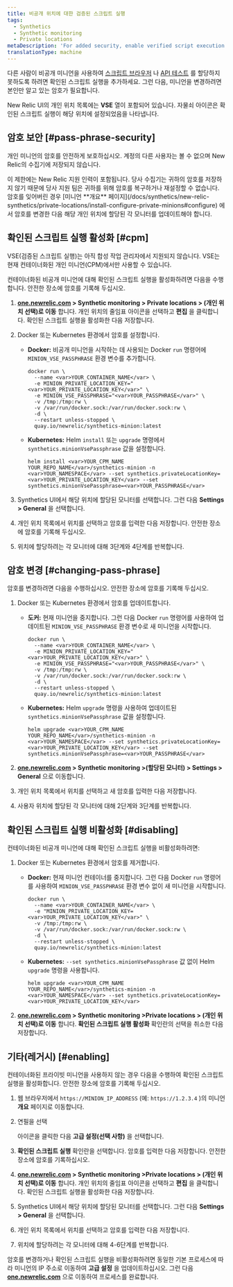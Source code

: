 ```yaml
---
title: 비공개 위치에 대한 검증된 스크립트 실행
tags:
  - Synthetics
  - Synthetic monitoring
  - Private locations
metaDescription: 'For added security, enable verified script execution to require a passphrase before assigning jobs to your minion in New Relic.'
translationType: machine
---
```


다른 사람이 비공개 미니언을 사용하여 [스크립트 브라우저](/docs/synthetics/new-relic-synthetics/scripting-monitors/write-scripted-browsers) 나 [API 테스트](/docs/synthetics/new-relic-synthetics/scripting-monitors/write-api-tests) 를 할당하지 못하도록 하려면 확인된 스크립트 실행을 추가하세요. 그런 다음, 미니언을 변경하려면 본인만 알고 있는 암호가 필요합니다.

New Relic UI의 개인 위치 목록에는 **VSE** 열이 포함되어 있습니다. 자물쇠 <Icon name="fe-lock"/>아이콘은 확인된 스크립트 실행이 해당 위치에 설정되었음을 나타냅니다.

## 암호 보안 [#pass-phrase-security]

개인 미니언의 암호를 안전하게 보호하십시오. 계정의 다른 사용자는 볼 수 없으며 New Relic의 수집기에 저장되지 않습니다.

<Callout variant="important">
  이 제한에는 New Relic 지원 인력이 포함됩니다. 당사 수집기는 귀하의 암호를 저장하지 않기 때문에 당사 지원 팀은 귀하를 위해 암호를 복구하거나 재설정할 수 없습니다. 암호를 잊어버린 경우 [미니언 **개요** 페이지](/docs/synthetics/new-relic-synthetics/private-locations/install-configure-private-minions#configure) 에서 암호를 변경한 다음 해당 개인 위치에 할당된 각 모니터를 업데이트해야 합니다.
</Callout>

## 확인된 스크립트 실행 활성화 [#cpm]

<Callout variant="important">
  VSE(검증된 스크립트 실행)는 아직 합성 작업 관리자에서 지원되지 않습니다. VSE는 현재 컨테이너화된 개인 미니언(CPM)에서만 사용할 수 있습니다.
</Callout>

컨테이너화된 비공개 미니언에 대해 확인된 스크립트 실행을 활성화하려면 다음을 수행합니다. 안전한 장소에 암호를 기록해 두십시오.

1. **[one.newrelic.com](https://one.newrelic.com/all-capabilities) > Synthetic monitoring > Private locations > (개인 위치 선택)로 이동** 합니다. 개인 위치의 줄임표 아이콘을 선택하고 **편집** 을 클릭합니다. 확인된 스크립트 실행을 활성화한 다음 저장합니다.

2. Docker 또는 Kubernetes 환경에서 암호를 설정합니다.

   * **Docker:** 비공개 미니언을 시작하는 데 사용되는 Docker `run` 명령어에 `MINION_VSE_PASSPHRASE` 환경 변수를 추가합니다.

     ```
     docker run \
       --name <var>YOUR_CONTAINER_NAME</var> \
       -e MINION_PRIVATE_LOCATION_KEY="<var>YOUR_PRIVATE_LOCATION_KEY</var>" \
       -e MINION_VSE_PASSPHRASE="<var>YOUR_PASSPHRASE</var>" \
       -v /tmp:/tmp:rw \
       -v /var/run/docker.sock:/var/run/docker.sock:rw \
       -d \
       --restart unless-stopped \
       quay.io/newrelic/synthetics-minion:latest
     ```

   * **Kubernetes:** Helm `install` 또는 `upgrade` 명령에서 `synthetics.minionVsePassphrase` 값을 설정합니다.

     ```
     helm install <var>YOUR_CPM_NAME YOUR_REPO_NAME</var>/synthetics-minion -n <var>YOUR_NAMESPACE</var> --set synthetics.privateLocationKey=<var>YOUR_PRIVATE_LOCATION_KEY</var> --set synthetics.minionVsePassphrase=<var>YOUR_PASSPHRASE</var>
     ```

3. Synthetics UI에서 해당 위치에 할당된 모니터를 선택합니다. 그런 다음 **Settings > General** 을 선택합니다.

4. 개인 위치 목록에서 위치를 선택하고 암호를 입력한 다음 저장합니다. 안전한 장소에 암호를 기록해 두십시오.

5. 위치에 할당하려는 각 모니터에 대해 3단계와 4단계를 반복합니다.

## 암호 변경 [#changing-pass-phrase]

암호를 변경하려면 다음을 수행하십시오. 안전한 장소에 암호를 기록해 두십시오.

1. Docker 또는 Kubernetes 환경에서 암호를 업데이트합니다.

   * **도커:** 현재 미니언을 중지합니다. 그런 다음 Docker `run` 명령어를 사용하여 업데이트된 `MINION_VSE_PASSPHRASE` 환경 변수로 새 미니언을 시작합니다.

     ```
     docker run \
       --name <var>YOUR_CONTAINER_NAME</var> \
       -e MINION_PRIVATE_LOCATION_KEY="<var>YOUR_PRIVATE_LOCATION_KEY</var>" \
       -e MINION_VSE_PASSPHRASE="<var>YOUR_PASSPHRASE</var>" \
       -v /tmp:/tmp:rw \
       -v /var/run/docker.sock:/var/run/docker.sock:rw \
       -d \
       --restart unless-stopped \
       quay.io/newrelic/synthetics-minion:latest
     ```

   * **Kubernetes:** Helm `upgrade` 명령을 사용하여 업데이트된 `synthetics.minionVsePassphrase` 값을 설정합니다.

     ```
     helm upgrade <var>YOUR_CPM_NAME YOUR_REPO_NAME</var>/synthetics-minion -n <var>YOUR_NAMESPACE</var> --set synthetics.privateLocationKey=<var>YOUR_PRIVATE_LOCATION_KEY</var> --set synthetics.minionVsePassphrase=<var>YOUR_PASSPHRASE</var>
     ```

2. **[one.newrelic.com](https://one.newrelic.com/all-capabilities) > Synthetic monitoring >(할당된 모니터) > Settings > General** 으로 이동합니다.

3. 개인 위치 목록에서 위치를 선택하고 새 암호를 입력한 다음 저장합니다.

4. 사용자 위치에 할당된 각 모니터에 대해 2단계와 3단계를 반복합니다.

## 확인된 스크립트 실행 비활성화 [#disabling]

컨테이너화된 비공개 미니언에 대해 확인된 스크립트 실행을 비활성화하려면:

1. Docker 또는 Kubernetes 환경에서 암호를 제거합니다.

   * **Docker:** 현재 미니언 컨테이너를 중지합니다. 그런 다음 Docker `run` 명령어를 사용하여 `MINION_VSE_PASSPHRASE` 환경 변수 없이 새 미니언을 시작합니다.

     ```
     docker run \
       --name <var>YOUR_CONTAINER_NAME</var> \
       -e "MINION_PRIVATE_LOCATION_KEY=<var>YOUR_PRIVATE_LOCATION_KEY</var>" \
       -v /tmp:/tmp:rw \
       -v /var/run/docker.sock:/var/run/docker.sock:rw \
       -d \
       --restart unless-stopped \
       quay.io/newrelic/synthetics-minion:latest
     ```

   * **Kubernetes:** `--set synthetics.minionVsePassphrase` 값 없이 Helm `upgrade` 명령을 사용합니다.

     ```
     helm upgrade <var>YOUR_CPM_NAME YOUR_REPO_NAME</var>/synthetics-minion -n <var>YOUR_NAMESPACE</var> --set synthetics.privateLocationKey=<var>YOUR_PRIVATE_LOCATION_KEY</var>
     ```

2. **[one.newrelic.com](https://one.newrelic.com/all-capabilities) > Synthetic monitoring >Private locations > (개인 위치 선택)로 이동** 합니다. **확인된 스크립트 실행 활성화** 확인란의 선택을 취소한 다음 저장합니다.

## 기타(레거시) [#enabling]

컨테이너화된 프라이빗 미니언을 사용하지 않는 경우 다음을 수행하여 확인된 스크립트 실행을 활성화합니다. 안전한 장소에 암호를 기록해 두십시오.

1. 웹 브라우저에서 `https://MINION_IP_ADDRESS` (예: `https://1.2.3.4` )의 미니언 **개요** 페이지로 이동합니다.

2. 연필을 선택

   <Icon name="fe-edit-2"/>

   아이콘을 클릭한 다음 **고급 설정(선택 사항)** 을 선택합니다.

3. **확인된 스크립트 실행** 확인란을 선택합니다. 암호를 입력한 다음 저장합니다. 안전한 장소에 암호를 기록하십시오.

4. **[one.newrelic.com](https://one.newrelic.com/all-capabilities) > Synthetic monitoring >Private locations > (개인 위치 선택)로 이동** 합니다. 개인 위치의 줄임표 아이콘을 선택하고 **편집** 을 클릭합니다. 확인된 스크립트 실행을 활성화한 다음 저장합니다.

5. Synthetics UI에서 해당 위치에 할당된 모니터를 선택합니다. 그런 다음 **Settings > General** 을 선택합니다.

6. 개인 위치 목록에서 위치를 선택하고 암호를 입력한 다음 저장합니다.

7. 위치에 할당하려는 각 모니터에 대해 4-6단계를 반복합니다.

암호를 변경하거나 확인된 스크립트 실행을 비활성화하려면 동일한 기본 프로세스에 따라 미니언의 IP 주소로 이동하여 **고급 설정** 을 업데이트하십시오. 그런 다음 **[one.newrelic.com](https://one.newrelic.com/all-capabilities)** 으로 이동하여 프로세스를 완료합니다.